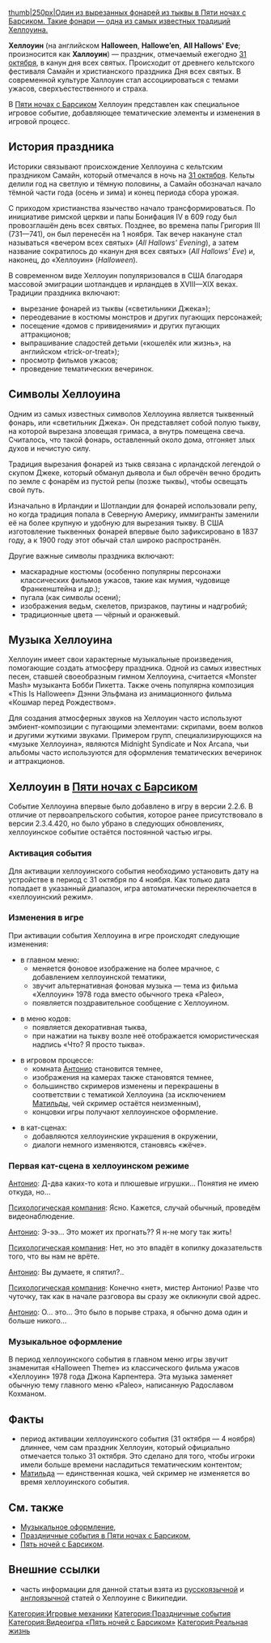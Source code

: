 [[Файл:Самодовольная тыква в ПНСБ.png|thumb|250px|Один из вырезанных фонарей из тыквы в [[Пять ночей с Барсиком|Пяти ночах с Барсиком]]. Такие фонари — одна из самых известных традиций Хеллоуина.]]

'''Хеллоуин''' (на английском '''Halloween''', '''Hallowe’en''', '''All Hallows' Eve'''; произносится как '''Халлоуин''') — праздник, отмечаемый ежегодно [[31 октября]], в канун дня всех святых. Происходит от древнего кельтского фестиваля Самайн и христианского праздника Дня всех святых. В современной культуре Халлоуин стал ассоциироваться с темами ужасов, сверхъестественного и страха.

В [[Пять ночей с Барсиком|Пяти ночах с Барсиком]] Хеллоуин представлен как специальное игровое событие, добавляющее тематические элементы и изменения в игровой процесс.

== История праздника ==
Историки связывают происхождение Хеллоуина с кельтским праздником Самайн, который отмечался в ночь на [[31 октября]]. Кельты делили год на светлую и тёмную половины, а Самайн обозначал начало тёмной части года (осень и зима) и конец периода сбора урожая.

С приходом христианства язычество начало трансформироваться. По инициативе римской церкви и папы Бонифация IV в 609 году был провозглашён день всех святых. Позднее, во времена папы Григория III (731—741), он был перенесён на 1 ноября. Так вечер накануне стал называться «вечером всех святых» (''All Hallows' Evening''), а затем название сократилось до «канун дня всех святых» (''All Hallows' Eve'') и, наконец, до «Хеллоуин» (''Halloween'').

В современном виде Хеллоуин популяризовался в США благодаря массовой эмиграции шотландцев и ирландцев в XVIII—XIX веках. Традиции праздника включают:
* вырезание фонарей из тыквы («светильники Джека»);
* переодевание в костюмы монстров и других пугающих персонажей;
* посещение «домов с привидениями» и других пугающих аттракционов;
* выпрашивание сладостей детьми («кошелёк или жизнь», на английском «trick-or-treat»);
* просмотр фильмов ужасов;
* проведение тематических вечеринок.

== Символы Хеллоуина ==
Одним из самых известных символов Хеллоуина является тыквенный фонарь, или «светильник Джека». Он представляет собой полую тыкву, на которой вырезана зловещая гримаса, а внутрь помещена свеча. Считалось, что такой фонарь, оставленный около дома, отгоняет злых духов и нечистую силу.

Традиция вырезания фонарей из тыкв связана с ирландской легендой о скупом Джеке, который обманул дьявола и был обречён вечно бродить по земле с фонарём из пустой репы (позже тыквы), чтобы освещать свой путь.

Изначально в Ирландии и Шотландии для фонарей использовали репу, но когда традиция попала в Северную Америку, иммигранты заменили её на более крупную и удобную для вырезания тыкву. В США изготовление тыквенных фонарей впервые было зафиксировано в 1837 году, а к 1900 году этот обычай стал широко распространён.

Другие важные символы праздника включают:
* маскарадные костюмы (особенно популярны персонажи классических фильмов ужасов, такие как мумия, чудовище Франкенштейна и др.);
* пугала (как символы осени);
* изображения ведьм, скелетов, призраков, паутины и надгробий;
* традиционные цвета — чёрный и оранжевый.

== Музыка Хеллоуина ==
Хеллоуин имеет свои характерные музыкальные произведения, помогающие создать атмосферу праздника. Одной из самых известных песен, ставшей своеобразным гимном Хеллоуина, считается «Monster Mash» музыканта Бобби Пикетта. Также очень популярна композиция «This Is Halloween» Дэнни Эльфмана из анимационного фильма «Кошмар перед Рождеством».

Для создания атмосферных звуков на Хеллоуин часто используют эмбиент-композиции с пугающими элементами: скрипами, воем волков и другими жуткими звуками. Примером групп, специализирующихся на «музыке Хеллоуина», являются Midnight Syndicate и Nox Arcana, чьи альбомы часто используются для оформления тематических вечеринок и аттракционов.

== Хеллоуин в [[Пять ночей с Барсиком|Пяти ночах с Барсиком]] ==
Событие Хеллоуина впервые было добавлено в игру в версии 2.2.6. В отличие от первоапрельского события, которое ранее присутствовало в версии 2.3.4.420, но было убрано в следующих обновлениях, хеллоуинское событие остаётся постоянной частью игры.

=== Активация события ===
Для активации хеллоуинского события необходимо установить дату на устройстве в период с 31 октября по 4 ноября. Как только дата попадает в указанный диапазон, игра автоматически переключается в «хеллоуинский режим».

=== Изменения в игре ===
При активации события Хеллоуина в игре происходят следующие изменения:

* в главном меню:
** меняется фоновое изображение на более мрачное, с добавлением хеллоуинской тематики,
** звучит альтернативная фоновая музыка — тема из фильма «Хеллоуин» 1978 года вместо обычного трека «Paleo»,
** появляется поздравительное сообщение с Хеллоуином.

* в меню кодов:
** появляется декоративная тыква,
** при нажатии на тыкву возле неё отображается юмористическая надпись «Что? Я просто тыква».

* в игровом процессе:
** комната [[Антонио]] становится темнее,
** изображения на камерах также становятся темнее,
** большинство скримеров изменены и перекрашены в соответствии с тематикой Хеллоуина (за исключением [[Матильда|Матильды]], чей скример остаётся неизменным),
** концовки игры получают хеллоуинское оформление.

* в кат-сценах:
** добавляются хеллоуинские украшения в окружении,
** диалоги немного изменяются, становясь «жёче».

=== Первая кат-сцена в хеллоуинском режиме ===
[[Антонио]]: Д-два каких-то кота и плюшевые игрушки… Понятия не имею откуда, но…

[[Психологическая компания]]: Ясно. Кажется, случай обычный, проведём видеонаблюдение.

[[Антонио]]: Э-ээ… Это может их прогнать?? Я н-не могу так жить!

[[Психологическая компания]]: Нет, но это впадёт в копилку доказательств того, что вы нам не врёте.

[[Антонио]]: Вы думаете, я спятил?..

[[Психологическая компания]]: Конечно «нет», мистер Антонио! Разве что чуточку, так как в начале разговора вы сразу же окликнули свой адрес.

[[Антонио]]: О… это… Это было в порыве страха, я обычно дома один и больше никого…

=== Музыкальное оформление ===
В период хеллоуинского события в главном меню игры звучит знаменитая «Halloween Theme» из классического фильма ужасов «Хеллоуин» 1978 года Джона Карпентера. Эта музыка заменяет обычную тему главного меню «Paleo», написанную Радославом Кохманом.

== Факты ==
* период активации хеллоуинского события (31 октября — 4 ноября) длиннее, чем сам праздник Хеллоуин, который официально отмечается только 31 октября. Это сделано для того, чтобы игроки имели больше времени насладиться тематическим контентом;
* [[Матильда]] — единственная кошка, чей скример не изменяется во время хеллоуинского события.

== См. также ==
* [[Музыкальное оформление]],
* [[Праздничные события в Пяти ночах с Барсиком]],
* [[Пять ночей с Барсиком]].

== Внешние ссылки ==
* часть информации для данной статьи взята из [https://ru.wikipedia.org/wiki/%D0%A5%D1%8D%D0%BB%D0%BB%D0%BE%D1%83%D0%B8%D0%BD русскоязычной] и [https://en.wikipedia.org/wiki/Halloween англоязычной] статей о Хеллоуине с Википедии.

[[Категория:Игровые механики]]
[[Категория:Праздничные события]]
[[Категория:Видеоигра «Пять ночей с Барсиком»]]
[[Категория:Реальная жизнь]]
